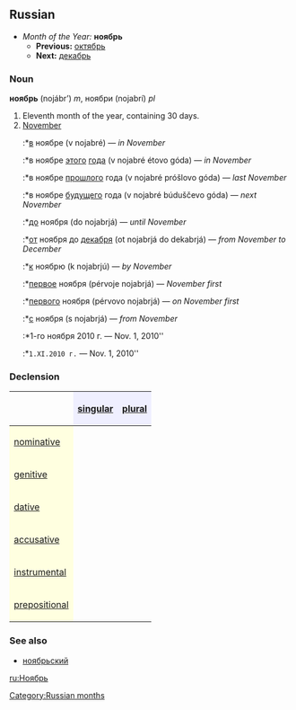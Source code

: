 [[Category:Russian months]]
==Russian==
*''Month of the Year:'' '''ноябрь'''
**'''Previous:''' [[октябрь]]
**'''Next:''' [[декабрь]]

===Noun===
'''ноябрь''' (nojábr’) ''m'', ноябри (nojabrí) ''pl''

#Eleventh month of the year, containing 30 days.
#[[November]]
#:*[[в]] ноябре (v nojabré) — ''in November''
#:*в ноябре [[этот|этого]] [[год|года]] (v nojabré étovo góda) — ''in November''
#:*в ноябре [[прошлый|прошлого]] года (v nojabré próšlovo góda) — ''last November''
#:*в ноябре [[будущий|будущего]] года (v nojabré búduščevo góda) — ''next November''
#:*[[до]] ноября (do nojabrjá) — ''until November''
#:*[[от]] ноября до [[декабрь|декабря]] (ot nojabrjá do dekabrjá) — ''from November to December''
#:*[[к]] ноябрю (k nojabrjú) — ''by November''
#:*[[первый|первое]] ноября (pérvoje nojabrjá) — ''November first''
#:*[[первый|первого]] ноября (pérvovo nojabrjá) — ''on November first''
#:*[[с]] ноября (s nojabrjá) — ''from November''
#:*1-го ноября 2010 г. — Nov. 1, 2010''
#:*<tt>1.XI.2010 г.</tt> — Nov. 1, 2010''

===Declension===
{| border="1" cellpadding="4" cellspacing="0"
!
! style="background-color: #EFEFFF" align="center"|[[singular]]
! style="background-color: #EFEFFF" align="center"|[[plural]]
|-
! style="background-color: #FFFFE0" align="left"|[[nominative case|nominative]]
| align="center"|{{RUchar|ноя́брь}}
| align="center"|{{RUchar|ноябри́}}
|-
! style="background-color: #FFFFE0" align="left"|[[genitive case|genitive]]
| align="center"|{{RUchar|ноября́}}
| align="center"|{{RUchar|ноябре́й}}
|-
! style="background-color: #FFFFE0" align="left"|[[dative case|dative]]
| align="center"|{{RUchar|ноябрю́}}
| align="center"|{{RUchar|ноября́м}}
|-
! style="background-color: #FFFFE0" align="left"|[[accusative case|accusative]]
| align="center"|{{RUchar|ноя́брь}}
| align="center"|{{RUchar|ноябри́}}
|-
! style="background-color: #FFFFE0" align="left"|[[instrumental case|instrumental]]
| align="center"|{{RUchar|ноябрём}}
| align="center"|{{RUchar|ноября́ми}}
|-
! style="background-color: #FFFFE0" align="left"|[[prepositional case|prepositional]]
| align="center"|{{RUchar|о ноябре́}}
| align="center"|{{RUchar|о ноября́х}}
|}

===See also===
*[[ноябрьский]]

[[ru:Ноябрь]]